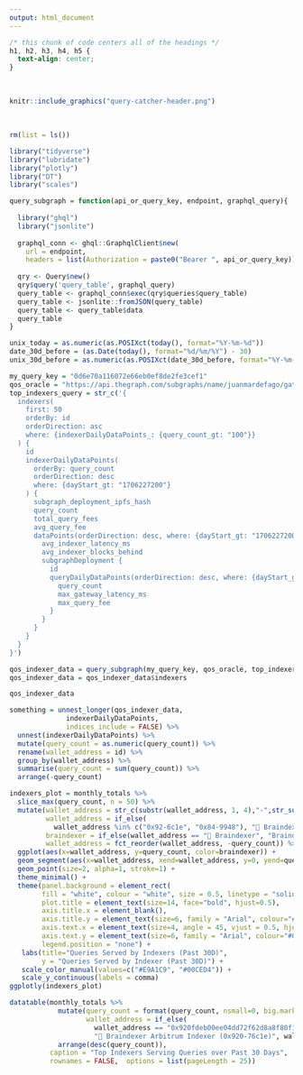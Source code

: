 ```yaml
---
output: html_document
---
```


```css
/* this chunk of code centers all of the headings */
h1, h2, h3, h4, h5 {
  text-align: center;
}
```

<br>

```r
knitr::include_graphics("query-catcher-header.png")
```

<br>

```r
rm(list = ls())

library("tidyverse")
library("lubridate")
library("plotly")
library("DT")
library("scales")

query_subgraph = function(api_or_query_key, endpoint, graphql_query){
  
  library("ghql")
  library("jsonlite")
  
  graphql_conn <- ghql::GraphqlClient$new(
    url = endpoint, 
    headers = list(Authorization = paste0("Bearer ", api_or_query_key)))
  
  qry <- Query$new()
  qry$query('query_table', graphql_query)
  query_table <- graphql_conn$exec(qry$queries$query_table)
  query_table <- jsonlite::fromJSON(query_table)
  query_table <- query_table$data
  query_table
}

unix_today = as.numeric(as.POSIXct(today(), format="%Y-%m-%d"))
date_30d_before = (as.Date(today(), format="%d/%m/%Y") - 30)
unix_30d_before = as.numeric(as.POSIXct(date_30d_before, format="%Y-%m-%d"))

my_query_key = "0d6e70a116072e66eb0ef8de2fe3cef1"
qos_oracle = "https://api.thegraph.com/subgraphs/name/juanmardefago/gateway-qos-oracle"
top_indexers_query = str_c('{
  indexers(
    first: 50
    orderBy: id
    orderDirection: asc
    where: {indexerDailyDataPoints_: {query_count_gt: "100"}}
  ) {
    id
    indexerDailyDataPoints(
      orderBy: query_count
      orderDirection: desc
      where: {dayStart_gt: "1706227200"}
    ) {
      subgraph_deployment_ipfs_hash
      query_count
      total_query_fees
      avg_query_fee
      dataPoints(orderDirection: desc, where: {dayStart_gt: "1706227200"}) {
        avg_indexer_latency_ms
        avg_indexer_blocks_behind
        subgraphDeployment {
          id
          queryDailyDataPoints(orderDirection: desc, where: {dayStart_gt: "1706227200"}) {
            query_count
            max_gateway_latency_ms
            max_query_fee
          }
        }
      }
    }
  }
}')

qos_indexer_data = query_subgraph(my_query_key, qos_oracle, top_indexers_query)
qos_indexer_data = qos_indexer_data$indexers

qos_indexer_data
```

```r
something = unnest_longer(qos_indexer_data,
              indexerDailyDataPoints,
              indices_include = FALSE) %>% 
  unnest(indexerDailyDataPoints) %>% 
  mutate(query_count = as.numeric(query_count)) %>% 
  rename(wallet_address = id) %>% 
  group_by(wallet_address) %>% 
  summarise(query_count = sum(query_count)) %>% 
  arrange(-query_count)
```


```r



indexers_plot = monthly_totals %>% 
  slice_max(query_count, n = 50) %>% 
  mutate(wallet_address = str_c(substr(wallet_address, 1, 4),"-",str_sub(wallet_address,-4,-1)),
         wallet_address = if_else(
           wallet_address %in% c("0x92-6c1e", "0x84-9948"), "🧠 Braindexer", wallet_address),
         braindexer = if_else(wallet_address == "🧠 Braindexer", "Braindexer", "Other"),
         wallet_address = fct_reorder(wallet_address, -query_count)) %>% 
  ggplot(aes(x=wallet_address, y=query_count, color=braindexer)) + 
  geom_segment(aes(x=wallet_address, xend=wallet_address, y=0, yend=query_count)) +
  geom_point(size=2, alpha=1, stroke=1) +
  theme_minimal() +
  theme(panel.background = element_rect(
        fill = "white", colour = "white", size = 0.5, linetype = "solid"),
        plot.title = element_text(size=14, face="bold", hjust=0.5),
        axis.title.x = element_blank(),
        axis.title.y = element_text(size=6, family = "Arial", colour="#000000"),
        axis.text.x = element_text(size=4, angle = 45, vjust = 0.5, hjust=1),
        axis.text.y = element_text(size=6, family = "Arial", colour="#000000"),
        legend.position = "none") +
   labs(title="Queries Served by Indexers (Past 30D)", 
        y = "Queries Served by Indexer (Past 30D)") +
   scale_color_manual(values=c("#E9A1C9", "#00CED4")) +
   scale_y_continuous(labels = comma)
ggplotly(indexers_plot) 
```

```r
datatable(monthly_totals %>% 
            mutate(query_count = format(query_count, nsmall=0, big.mark=","),
                   wallet_address = if_else(
                     wallet_address == "0x920fdeb00ee04dd72f62d8a8f80f13c82ef76c1e",
                     "🧠 Braindexer Arbitrum Indexer (0x920-76c1e)", wallet_address)) %>% 
            arrange(desc(query_count)), 
          caption = "Top Indexers Serving Queries over Past 30 Days", 
          rownames = FALSE,  options = list(pageLength = 25))
```







